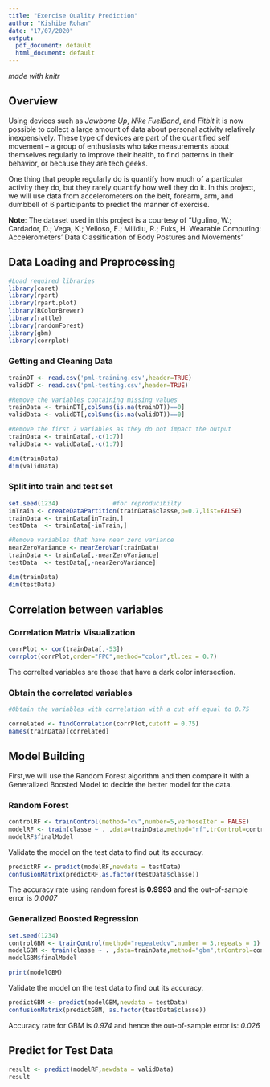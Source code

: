 ---
title: "Exercise Quality Prediction"
author: "Kishibe Rohan"
date: "17/07/2020"
output:
  pdf_document: default
  html_document: default
---

*made with knitr*

## Overview
Using devices such as *Jawbone Up*, *Nike FuelBand*, and *Fitbit* it is now possible to collect a large amount of data about personal activity relatively inexpensively. These type of devices are part of the quantified self movement – a group of enthusiasts who take measurements about themselves regularly to improve their health, to find patterns in their behavior, or because they are tech geeks. \

One thing that people regularly do is quantify how much of a particular activity they do, but they rarely quantify how well they do it. In this project, we will use data from accelerometers on the belt, forearm, arm, and dumbbell of 6 participants to predict the manner of exercise. 

**Note**: The dataset used in this project is a courtesy of “Ugulino, W.; Cardador, D.; Vega, K.; Velloso, E.; Milidiu, R.; Fuks, H. Wearable Computing: Accelerometers’ Data Classification of Body Postures and Movements”

## Data Loading and Preprocessing

```{r}
#Load required libraries
library(caret)
library(rpart)
library(rpart.plot)
library(RColorBrewer)
library(rattle)
library(randomForest)
library(gbm)
library(corrplot)
```

### Getting and Cleaning Data
```{r}
trainDT <- read.csv('pml-training.csv',header=TRUE)
validDT <- read.csv('pml-testing.csv',header=TRUE)

#Remove the variables containing missing values
trainData <- trainDT[,colSums(is.na(trainDT))==0]
validData <- validDT[,colSums(is.na(validDT))==0]

#Remove the first 7 variables as they do not impact the output
trainData <- trainData[,-c(1:7)]
validData <- validData[,-c(1:7)]

```

```{r}
dim(trainData)
dim(validData)
```

### Split into train and test set
```{r}
set.seed(1234)               #for reproducibilty
inTrain <- createDataPartition(trainData$classe,p=0.7,list=FALSE)
trainData <- trainData[inTrain,]
testData  <- trainData[-inTrain,]

#Remove variables that have near zero variance
nearZeroVariance <- nearZeroVar(trainData)
trainData <- trainData[,-nearZeroVariance]
testData  <- testData[,-nearZeroVariance]
```

```{r}
dim(trainData)
dim(testData)
```

## Correlation between variables

### Correlation Matrix Visualization
```{r}
corrPlot <- cor(trainData[,-53])
corrplot(corrPlot,order="FPC",method="color",tl.cex = 0.7)
```

The correlted variables are those that have a dark color intersection.

### Obtain the correlated variables
```{r}
#Obtain the variables with correlation with a cut off equal to 0.75

correlated <- findCorrelation(corrPlot,cutoff = 0.75)
names(trainData)[correlated]
```

## Model Building

First,we will use the Random Forest algorithm and then compare it with a Generalized Boosted Model to decide the better model for the data.

### Random Forest
```{r}
controlRF <- trainControl(method="cv",number=5,verboseIter = FALSE)
modelRF <- train(classe ~ . ,data=trainData,method="rf",trControl=controlRF,ntree=5 )
modelRF$finalModel

```

Validate the model on the test data to find out its accuracy.

```{r}
predictRF <- predict(modelRF,newdata = testData)
confusionMatrix(predictRF,as.factor(testData$classe))
```

The accuracy rate using random forest is **0.9993** and the out-of-sample error is *0.0007*

### Generalized Boosted Regression
```{r,results='hide'}
set.seed(1234)
controlGBM <- trainControl(method="repeatedcv",number = 3,repeats = 1)
modelGBM <- train(classe ~ . ,data=trainData,method="gbm",trControl=controlGBM)
modelGBM$finalModel
```
```{r}
print(modelGBM)
```
Validate the model on the test data to find out its accuracy.

```{r}
predictGBM <- predict(modelGBM,newdata = testData)
confusionMatrix(predictGBM, as.factor(testData$classe))
```

Accuracy rate for GBM is *0.974* and hence the out-of-sample error is: *0.026*

## Predict for Test Data
```{r}
result <- predict(modelRF,newdata = validData)
result
```